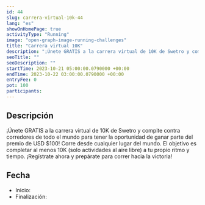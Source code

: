 ```yaml
---
id: 44
slug: carrera-virtual-10k-44
lang: "es"
showOnHomePage: true
activityType: "Running"
image: "open-graph-image-running-challenges"
title: "Carrera virtual 10K"
description: "¡Únete GRATIS a la carrera virtual de 10K de Swetro y compite contra corredores de todo el mundo para tener la oportunidad de ganar parte del premio de USD $100! Corre desde cualquier lugar del mundo. El objetivo es completar al menos 10K (solo actividades al aire libre) a tu propio ritmo y tiempo. ¡Regístrate ahora y prepárate para correr hacia la victoria!"
seoTitle: ""
seoDescription: ""
startTime: 2023-10-21 05:00:00.0790000 +00:00
endTime: 2023-10-22 03:00:00.0790000 +00:00
entryFee: 0
pot: 100
participants:
---
```



## Descripción

¡Únete GRATIS a la carrera virtual de 10K de Swetro y compite contra corredores de todo el mundo para tener la oportunidad de ganar parte del premio de USD $100! Corre desde cualquier lugar del mundo. El objetivo es completar al menos 10K (solo actividades al aire libre) a tu propio ritmo y tiempo. ¡Regístrate ahora y prepárate para correr hacia la victoria!

## Fecha

- Inicio: <LocalDate dateUtc={frontmatter.startTime} client:load />
- Finalización: <LocalDate dateUtc={frontmatter.endTime} client:load />

